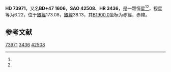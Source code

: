 {{Starbox begin
| name = HD 73971
}}
{{Starbox observe
| epoch = [[J2000.0|J2000.0]]
| constell = {{星座名待查}}<ref name=SIMBAD>{{cite web
 | url=http://simbad.u-strasbg.fr/simbad/sim-id?Ident=HR+3436
 | title=Pulsating variable Star
 | publisher=Centre de Données astronomiques de Strasbourg
 | work=SIMBAD
 | accessdate=2012-07-13
 | archive-date=2016-03-18
 | archive-url=https://web.archive.org/web/20160318093758/http://simbad.u-strasbg.fr/simbad/sim-id?Ident=HR+3436
 | dead-url=no
 }}</ref><ref name=DATA>{{cite web
 | url=http://vizier.u-strasbg.fr/viz-bin/VizieR-5?-out.add=.&-source=5050&-corr=PK=HR&-out.max=9999&HR=3436
 | title=VizieR Detailed Page
 | accessdate=2012-07-13
 | archive-date=2019-02-16
 | archive-url=https://web.archive.org/web/20190216120400/http://vizier.u-strasbg.fr/viz-bin/VizieR-5?-out.add=.&-source=5050&-corr=PK=HR&-out.max=9999&HR=3436
 | dead-url=no
 }}</ref>
| 星官 = 
| ra = {{RA|8|43|0.2}}<ref name=SIMBAD /><ref name=DATA />
| dec = {{DEC|+46|54|4}}<ref name=SIMBAD /><ref name=DATA />
| appmag_v = 6.22<ref name=SIMBAD /><ref name=DATA />
}}
{{Starbox character
| class = G8III<ref name=SIMBAD /><ref name=DATA />
| b-v = 0.96<ref name=SIMBAD /><ref name=DATA />
| u-b = <ref name=SIMBAD /><ref name=DATA />
| r-i = <ref name=SIMBAD /><ref name=DATA />
| variable = 
}}
{{Starbox astrometry
| radial_v = 
| prop_mo_ra = -7
| parallax = 
| p_error = 
}}
{{Starbox catalog
| names =BD+47 1606，[[SAO星表|SAO]] 42508，[[HD星表|HD]] 73971，[[HR星表|HR]] 3436}}
{{Starbox reference |Simbad=HR+3436}}
{{Starbox end}}

'''HD 73971'''，又名'''BD+47 1606'''，'''SAO 42508'''、'''HR 3436'''，是一颗恒星<ref name=SIMBAD /><ref name=DATA />，视星等为6.22，位于[[銀道座標系|銀經]]173.08，[[銀道座標系|銀緯]]38.13，其[[B1900.0|B1900.0]]坐标为赤經{{RA|8|36|2.9}}，赤緯{{DEC|+47|38.13|34}}。

== 参考文献 ==
{{reflist}}
{{大熊座}}
{{star-stub}}

[[Category:HD和HDE天體|73971]]
[[Category:HR天體|3436]]
[[Category:SAO天體|42508]]